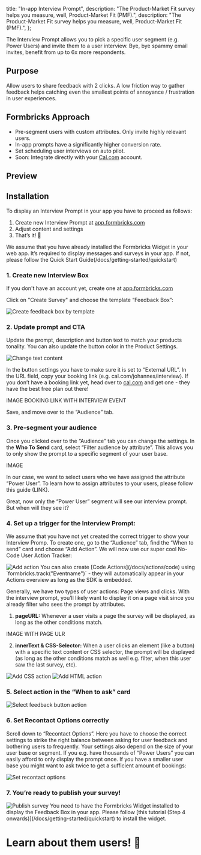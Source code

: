 
  title: "In-app Interview Prompt",
  description: "The Product-Market Fit survey helps you measure, well, Product-Market Fit (PMF).",
  description: "The Product-Market Fit survey helps you measure, well, Product-Market Fit (PMF).",
};

The Interview Prompt allows you to pick a specific user segment (e.g. Power Users) and invite them to a user interview. Bye, bye spammy email invites, benefit from up to 6x more respondents.

## Purpose

Allow users to share feedback with 2 clicks. A low friction way to gather feedback helps catching even the smallest points of annoyance / frustration in user experiences.

## Formbricks Approach

- Pre-segment users with custom attributes. Only invite highly relevant users.
- In-app prompts have a significantly higher conversion rate.
- Set scheduling user interviews on auto pilot.
- Soon: Integrate directly with your [Cal.com](http://Cal.com) account.

## Preview

<DemoPreview template="Interview Prompt" />

## Installation

To display an Interview Prompt in your app you have to proceed as follows:

1. Create new Interview Prompt at [app.formbricks.com](http://app.formbricks.com/)
2. Adjust content and settings
3. That’s it! 🎉

<Callout title="Formbricks Widget not yet running?" type="note">
  We assume that you have already installed the Formbricks Widget in your web app. It’s required to display
  messages and surveys in your app. If not, please follow the Quick Start
  Guide(/docs/getting-started/quickstart)
</Callout>

### 1. Create new Interview Box

If you don't have an account yet, create one at [app.formbricks.com](https://app.formbricks.com/auth/signup)

Click on "Create Survey" and choose the template “Feedback Box”:

<Image src={CreatePrompt} alt="Create feedback box by template" quality="100" />

### 2. Update prompt and CTA

Update the prompt, description and button text to match your products tonality. You can also update the button color in the Product Settings.

<Image src={ChangeTextContent} alt="Change text content" quality="100" />

In the button settings you have to make sure it is set to “External URL”. In the URL field, copy your booking link (e.g. cal.com/johannes/interview). If you don’t have a booking link yet, head over to [cal.com](http://cal.com) and get one - they have the best free plan out there!

IMAGE BOOKING LINK WITH INTERVIEW EVENT

Save, and move over to the “Audience” tab.

### 3. Pre-segment your audience

Once you clicked over to the “Audience” tab you can change the settings. In the **Who To Send** card, select “Filter audience by attribute”. This allows you to only show the prompt to a specific segment of your user base.

IMAGE

In our case, we want to select users who we have assigned the attribute “Power User”. To learn how to assign attributes to your users, please follow this guide (LINK).

Great, now only the “Power User” segment will see our interview prompt. But when will they see it?

### 4. Set up a trigger for the Interview Prompt:

We assume that you have not yet created the correct trigger to show your Interview Promp. To create one, go to the “Audience” tab, find the “When to send” card and choose “Add Action”. We will now use our super cool No-Code User Action Tracker:

<Image src={AddAction} alt="Add action" quality="100" />

<Callout title="You can also add actions in your code" type="note">
  You can also create [Code Actions](/docs/actions/code) using `formbricks.track("Eventname")` - they will
  automatically appear in your Actions overview as long as the SDK is embedded.
</Callout>

Generally, we have two types of user actions: Page views and clicks. With the interview prompt, you’ll likely want to display it on a page visit since you already filter who sees the prompt by attributes.

1. **pageURL:** Whenever a user visits a page the survey will be displayed, as long as the other conditions match.

IMAGE WITH PAGE ULR

2. **innerText & CSS-Selector:** When a user clicks an element (like a button) with a specific text content or CSS selector, the prompt will be displayed (as long as the other conditions match as well e.g. filter, when this user saw the last survey, etc).

<div className="grid grid-cols-2 space-x-2">
  <Image src={AddCSSAction} alt="Add CSS action" quality="100" />
  <Image src={AddHTMLAction} alt="Add HTML action" quality="100" />
</div>

### 5. Select action in the “When to ask” card

<Image src={SelectAction} alt="Select feedback button action" quality="100" />

### 6. Set Recontact Options correctly

Scroll down to “Recontact Options”. Here you have to choose the correct settings to strike the right balance between asking for user feedback and bothering users to frequently. Your settings also depend on the size of your user base or segment. If you e.g. have thousands of “Power Users” you can easily afford to only display the prompt once. If you have a smaller user base you might want to ask twice to get a sufficient amount of bookings:

<Image src={RecontactOptions} alt="Set recontact options" quality="100" />

### 7. You’re ready to publish your survey!

<Image src={PublishSurvey} alt="Publish survey" quality="100" />

<Callout title="It only works with the widget" type="note">
  You need to have the Formbricks Widget installed to display the Feedback Box in your app. Please follow
  [this tutorial (Step 4 onwards)](/docs/getting-started/quickstart) to install the widget.
</Callout>

###

# Learn about them users! 🎉

